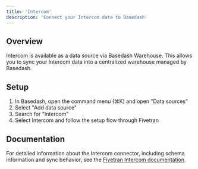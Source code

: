 ```yaml
---
title: 'Intercom'
description: 'Connect your Intercom data to Basedash'
---
```


## Overview

Intercom is available as a data source via Basedash Warehouse. This allows you to sync your Intercom data into a centralized warehouse managed by Basedash.

## Setup

1. In Basedash, open the command menu (⌘K) and open "Data sources"
2. Select "Add data source"
3. Search for "Intercom"
4. Select Intercom and follow the setup flow through Fivetran

## Documentation

For detailed information about the Intercom connector, including schema information and sync behavior, see the [Fivetran Intercom documentation](https://fivetran.com/docs/connectors/applications/intercom).
